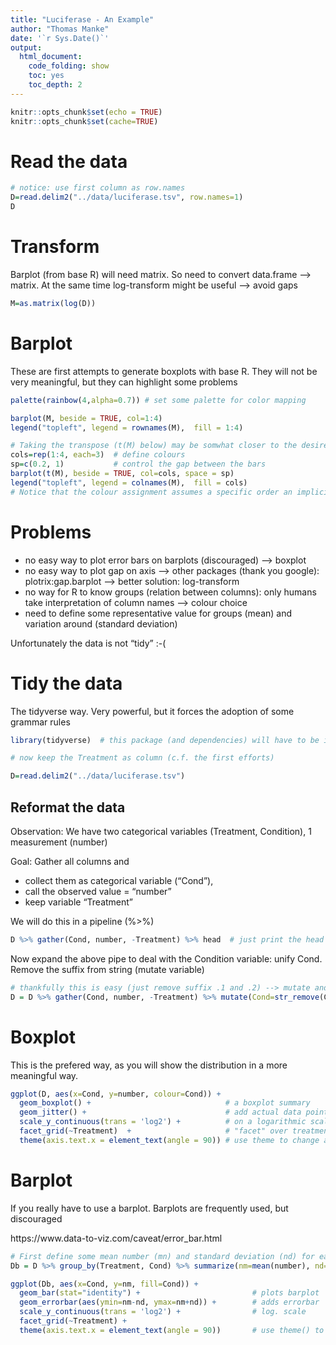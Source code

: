 ```yaml
---
title: "Luciferase - An Example"
author: "Thomas Manke"
date: '`r Sys.Date()`'
output:
  html_document:
    code_folding: show
    toc: yes
    toc_depth: 2
---
```


```r
knitr::opts_chunk$set(echo = TRUE)
knitr::opts_chunk$set(cache=TRUE)
```

# Read the data
```r
# notice: use first column as row.names
D=read.delim2("../data/luciferase.tsv", row.names=1)
D
```

# Transform
Barplot (from base R) will need matrix. So need to convert data.frame --> matrix. 
At the same time log-transform might be useful --> avoid gaps
```r
M=as.matrix(log(D))
```

# Barplot
These are first attempts to generate boxplots with base R.
They will not be very meaningful, but they can highlight some problems
```r
palette(rainbow(4,alpha=0.7)) # set some palette for color mapping

barplot(M, beside = TRUE, col=1:4)
legend("topleft", legend = rownames(M),  fill = 1:4)

# Taking the transpose (t(M) below) may be somwhat closer to the desired output
cols=rep(1:4, each=3)  # define colours
sp=c(0.2, 1)           # control the gap between the bars
barplot(t(M), beside = TRUE, col=cols, space = sp)
legend("topleft", legend = colnames(M),  fill = cols)
# Notice that the colour assignment assumes a specific order an implicit understanding of the data
```

# Problems
- no easy way to plot error bars on barplots (discouraged) --> boxplot
- no easy way to plot gap on axis --> other packages (thank you google): plotrix:gap.barplot --> better solution: log-transform
- no way for R to know groups (relation between columns): only humans take interpretation of column names --> colour choice
- need to define some representative value for groups (mean) and variation around (standard deviation)

Unfortunately the data is not "tidy" :-(

# Tidy the data
The tidyverse way. Very powerful, but it forces the adoption of some grammar rules

```r
library(tidyverse)  # this package (and dependencies) will have to be installed before

# now keep the Treatment as column (c.f. the first efforts)

D=read.delim2("../data/luciferase.tsv") 
```

## Reformat the data
Observation: We have two categorical variables (Treatment, Condition), 1 measurement (number)

Goal: Gather all columns and 

- collect them as categorical variable ("Cond"),
- call the observed value = "number"
- keep variable "Treatment"

We will do this in a pipeline (%>%)

```r
D %>% gather(Cond, number, -Treatment) %>% head  # just print the head for now (might be a big data set)
```

Now expand the above pipe to deal with the Condition variable: unify Cond.
Remove the suffix from string (mutate variable)
```r
# thankfully this is easy (just remove suffix .1 and .2) --> mutate and use regexp
D = D %>% gather(Cond, number, -Treatment) %>% mutate(Cond=str_remove(Cond,".\\d"))
```


# Boxplot
This is the prefered way, as you will show the distribution in a more meaningful way.

```r
ggplot(D, aes(x=Cond, y=number, colour=Cond)) +
  geom_boxplot() +                              # a boxplot summary
  geom_jitter() +                               # add actual data points
  scale_y_continuous(trans = 'log2') +          # on a logarithmic scale
  facet_grid(~Treatment)  +                     # "facet" over treatments
  theme(axis.text.x = element_text(angle = 90)) # use theme to change axis labels/angles
```

# Barplot
If you really have to use a barplot. Barplots are frequently used, but discouraged

https://www.data-to-viz.com/caveat/error_bar.html

```r
# First define some mean number (mn) and standard deviation (nd) for each combination (Treatment, Cond)
Db = D %>% group_by(Treatment, Cond) %>% summarize(nm=mean(number), nd=sd(number))

ggplot(Db, aes(x=Cond, y=nm, fill=Cond)) +
  geom_bar(stat="identity") +                         # plots barplot
  geom_errorbar(aes(ymin=nm-nd, ymax=nm+nd)) +        # adds errorbar
  scale_y_continuous(trans = 'log2') +                # log. scale
  facet_grid(~Treatment) +                          
  theme(axis.text.x = element_text(angle = 90))       # use theme() to change axis labels/angles
```